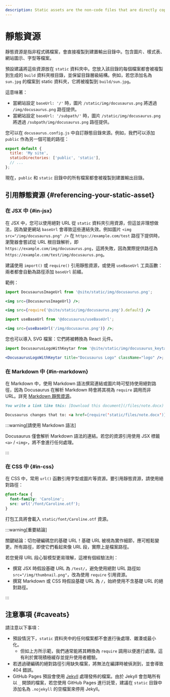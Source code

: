 ```yaml
---
description: Static assets are the non-code files that are directly copied to the build output. Learn about how they are handled and what the best practices of using static assets are.
---
```


# 靜態資源

靜態資源是指非程式碼檔案，會直接複製到建置輸出目錄中。包含圖片、樣式表、網站圖示、字型等檔案。

預設建議將這些資源放在 `static` 資料夾中。您放入該目錄的每個檔案都會被複製到生成的 `build` 資料夾根目錄，並保留目錄層級結構。例如，若您添加名為 `sun.jpg` 的檔案到 static 資料夾，它將被複製到 `build/sun.jpg`。

這意味著：

- 當網站設定 `baseUrl: '/'` 時，圖片 `/static/img/docusaurus.png` 將透過 `/img/docusaurus.png` 路徑提供。
- 當網站設定 `baseUrl: '/subpath/'` 時，圖片 `/static/img/docusaurus.png` 將透過 `/subpath/img/docusaurus.png` 路徑提供。

您可以在 `docusaurus.config.js` 中自訂靜態目錄來源。例如，我們可以添加 `public` 作為另一個可能的路徑：

```js title="docusaurus.config.js"
export default {
  title: 'My site',
  staticDirectories: ['public', 'static'],
  // ...
};
```

現在，`public` 和 `static` 目錄中的所有檔案都會被複製到建置輸出目錄。

## 引用靜態資源 {#referencing-your-static-asset}

### 在 JSX 中 {#in-jsx}

在 JSX 中，您可以使用絕對 URL 從 `static` 資料夾引用資源，但這並非理想做法，因為變更網站 `baseUrl` 會導致這些連結失效。例如圖片 `<img src="/img/docusaurus.png" />` 在 `https://example.com/test` 路徑下提供時，瀏覽器會嘗試從 URL 根目錄解析，即 `https://example.com/img/docusaurus.png`，這將失敗，因為實際提供路徑為 `https://example.com/test/img/docusaurus.png`。

建議使用 `import()` 或 `require()` 引用靜態資源，或使用 `useBaseUrl` 工具函數：兩者都會自動為路徑添加 `baseUrl` 前綴。

範例：

```jsx title="MyComponent.js"
import DocusaurusImageUrl from '@site/static/img/docusaurus.png';

<img src={DocusaurusImageUrl} />;
```

```jsx title="MyComponent.js"
<img src={require('@site/static/img/docusaurus.png').default} />
```

```jsx title="MyComponent.js"
import useBaseUrl from '@docusaurus/useBaseUrl';

<img src={useBaseUrl('/img/docusaurus.png')} />;
```

您也可以導入 SVG 檔案：它們將被轉換為 React 元件。

```jsx title="MyComponent.js"
import DocusaurusLogoWithKeytar from '@site/static/img/docusaurus_keytar.svg';

<DocusaurusLogoWithKeytar title="Docusaurus Logo" className="logo" />;
```

### 在 Markdown 中 {#in-markdown}

在 Markdown 中，使用 Markdown 語法撰寫連結或圖片時可堅持使用絕對路徑，因為 Docusaurus 在解析 Markdown 時會將其視為 `require` 調用而非 URL。詳見 [Markdown 靜態資源](./guides/markdown-features/markdown-features-assets.mdx)。

```md
You write a link like this: [Download this document](/files/note.docx)

Docusaurus changes that to: <a href={require('static/files/note.docx')}>Download this document</a>
```

:::warning[請使用 Markdown 語法]

Docusaurus 僅會解析 Markdown 語法的連結。若您的資源引用使用 JSX 標籤 `<a>` / `<img>`，將不會進行任何處理。

:::

### 在 CSS 中 {#in-css}

在 CSS 中，常用 `url()` 函數引用字型或圖片等資源。要引用靜態資源，請使用絕對路徑：

```css
@font-face {
  font-family: 'Caroline';
  src: url('/font/Caroline.otf');
}
```

打包工具將會載入 `static/font/Caroline.otf` 資源。

:::warning[重要結論]

關鍵結論：切勿硬編碼您的基礎 URL！基礎 URL 被視為實作細節，應可輕鬆變更。所有路徑，即使它們看起來像 URL 段，實際上是檔案路徑。

若您覺得 URL 段心智模型更易理解，這裡有個經驗法則：

- 撰寫 JSX 時假設基礎 URL 為 `/test/`，避免使用絕對 URL 路徑如 `src="/img/thumbnail.png"`，改為使用 `require` 引用資源。
- 撰寫 Markdown 或 CSS 時假設基礎 URL 為 `/`，始終使用不含基礎 URL 的絕對路徑。

:::

## 注意事項 {#caveats}

請注意以下事項：

- 預設情況下，`static` 資料夾中的任何檔案都不會進行後處理、雜湊或最小化。
  - 但如上方所示範，我們通常能將其轉換為 `require` 調用以便進行處理。這有利於實現積極緩存並提升使用者體驗。
- 若透過硬編碼的絕對路徑引用缺失檔案，將無法在編譯時被偵測到，並會導致 404 錯誤。
- GitHub Pages 預設會使用 [Jekyll](https://jekyllrb.com/) 處理發佈的檔案。由於 Jekyll 會忽略所有以 `_` 開頭的檔案，若您使用 GitHub Pages 進行託管，建議在 `static` 目錄中添加名為 `.nojekyll` 的空檔案來停用 Jekyll。